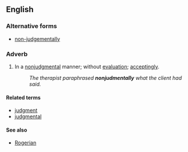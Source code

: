 ==English==

===Alternative forms===
* [[non-judgementally]]

===Adverb===
{{en-adv}}

# In a [[nonjudgmental]] manner; without [[evaluation]]; [[acceptingly]].
#: ''The therapist paraphrased '''nonjudmentally''' what the client had said.''

====Related terms====
* [[judgment]]
* [[judgmental]]

====See also====
* [[Rogerian]]